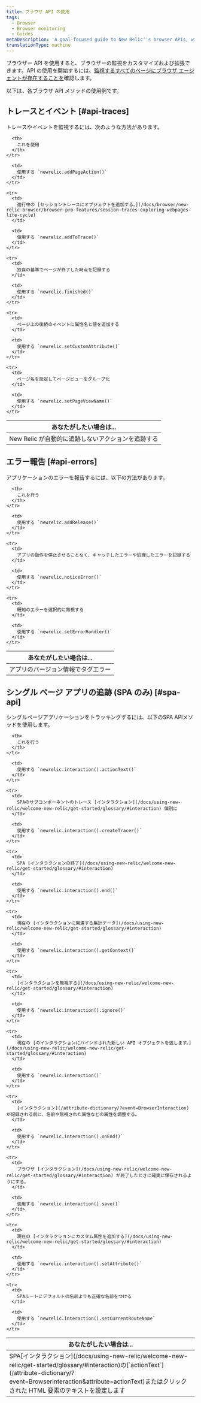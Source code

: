 ```yaml
---
title: ブラウザ API の使用
tags:
  - Browser
  - Browser monitoring
  - Guides
metaDescription: 'A goal-focused guide to New Relic''s browser APIs, with links to relevant sections of the methods.'
translationType: machine
---
```


ブラウザー API を使用すると、ブラウザーの監視をカスタマイズおよび拡張できます。API の使用を開始するには、[監視するすべてのページにブラウザ エージェントが存在することを](/docs/browser/new-relic-browser/installation/install-new-relic-browser-agent)確認します。

以下は、各ブラウザ API メソッドの使用例です。

## トレースとイベント [#api-traces]

トレースやイベントを監視するには、次のような方法があります。

<table>
  <thead>
    <tr>
      <th style={{ width: "350px" }}>
        あなたがしたい場合は...
      </th>

      <th>
        これを使用
      </th>
    </tr>
  </thead>

  <tbody>
    <tr>
      <td>
        New Relic が自動的に追跡しないアクションを追跡する
      </td>

      <td>
        使用する `newrelic.addPageAction()`
      </td>
    </tr>

    <tr>
      <td>
        進行中の [セッショントレースにオブジェクトを追加する。](/docs/browser/new-relic-browser/browser-pro-features/session-traces-exploring-webpages-life-cycle)
      </td>

      <td>
        使用する `newrelic.addToTrace()`
      </td>
    </tr>

    <tr>
      <td>
        独自の基準でページが終了した時点を記録する
      </td>

      <td>
        使用する `newrelic.finished()`
      </td>
    </tr>

    <tr>
      <td>
        ページ上の後続のイベントに属性名と値を追加する
      </td>

      <td>
        使用する `newrelic.setCustomAttribute()`
      </td>
    </tr>

    <tr>
      <td>
        ページ名を設定してページビューをグループ化
      </td>

      <td>
        使用する `newrelic.setPageViewName()`
      </td>
    </tr>
  </tbody>
</table>

## エラー報告 [#api-errors]

アプリケーションのエラーを報告するには、以下の方法があります。

<table>
  <thead>
    <tr>
      <th style={{ width: "350" }}>
        あなたがしたい場合は...
      </th>

      <th>
        これを行う
      </th>
    </tr>
  </thead>

  <tbody>
    <tr>
      <td>
        アプリのバージョン情報でタグエラー
      </td>

      <td>
        使用する `newrelic.addRelease()`
      </td>
    </tr>

    <tr>
      <td>
        アプリの動作を停止させることなく、キャッチしたエラーや処理したエラーを記録する
      </td>

      <td>
        使用する `newrelic.noticeError()`
      </td>
    </tr>

    <tr>
      <td>
        既知のエラーを選択的に無視する
      </td>

      <td>
        使用する `newrelic.setErrorHandler()`
      </td>
    </tr>
  </tbody>
</table>

## シングル ページ アプリの追跡 (SPA のみ) [#spa-api]

シングルページアプリケーションをトラッキングするには、以下のSPA APIメソッドを使用します。

<table>
  <thead>
    <tr>
      <th style={{ width: "350px" }}>
        あなたがしたい場合は...
      </th>

      <th>
        これを行う
      </th>
    </tr>
  </thead>

  <tbody>
    <tr>
      <td>
        SPA[インタラクション](/docs/using-new-relic/welcome-new-relic/get-started/glossary/#interaction)の[`actionText`](/attribute-dictionary/?event=BrowserInteraction&attribute=actionText)またはクリックされた HTML 要素のテキストを設定します
      </td>

      <td>
        使用する `newrelic.interaction().actionText()`
      </td>
    </tr>

    <tr>
      <td>
        SPAのサブコンポーネントのトレース [インタラクション](/docs/using-new-relic/welcome-new-relic/get-started/glossary/#interaction) 個別に
      </td>

      <td>
        使用する `newrelic.interaction().createTracer()`
      </td>
    </tr>

    <tr>
      <td>
        SPA [インタラクションの終了](/docs/using-new-relic/welcome-new-relic/get-started/glossary/#interaction)
      </td>

      <td>
        使用する `newrelic.interaction().end()`
      </td>
    </tr>

    <tr>
      <td>
        現在の [インタラクションに関連する集計データ](/docs/using-new-relic/welcome-new-relic/get-started/glossary/#interaction)
      </td>

      <td>
        使用する `newrelic.interaction().getContext()`
      </td>
    </tr>

    <tr>
      <td>
        [インタラクションを無視する](/docs/using-new-relic/welcome-new-relic/get-started/glossary/#interaction)
      </td>

      <td>
        使用する `newrelic.interaction().ignore()`
      </td>
    </tr>

    <tr>
      <td>
        現在の [のインタラクションにバインドされた新しい API オブジェクトを返します。](/docs/using-new-relic/welcome-new-relic/get-started/glossary/#interaction)
      </td>

      <td>
        使用する `newrelic.interaction()`
      </td>
    </tr>

    <tr>
      <td>
        [インタラクション](/attribute-dictionary/?event=BrowserInteraction) が記録される前に、名前や無視された属性などの属性を調整する。
      </td>

      <td>
        使用する `newrelic.interaction().onEnd()`
      </td>
    </tr>

    <tr>
      <td>
        ブラウザ [インタラクション](/docs/using-new-relic/welcome-new-relic/get-started/glossary/#interaction) が終了したときに確実に保存されるようにする。
      </td>

      <td>
        使用する `newrelic.interaction().save()`
      </td>
    </tr>

    <tr>
      <td>
        現在の [インタラクションにカスタム属性を追加する](/docs/using-new-relic/welcome-new-relic/get-started/glossary/#interaction)
      </td>

      <td>
        使用する `newrelic.interaction().setAttribute()`
      </td>
    </tr>

    <tr>
      <td>
        SPAルートにデフォルトの名前よりも正確な名前をつける
      </td>

      <td>
        使用する `newrelic.interaction().setCurrentRouteName`
      </td>
    </tr>
  </tbody>
</table>